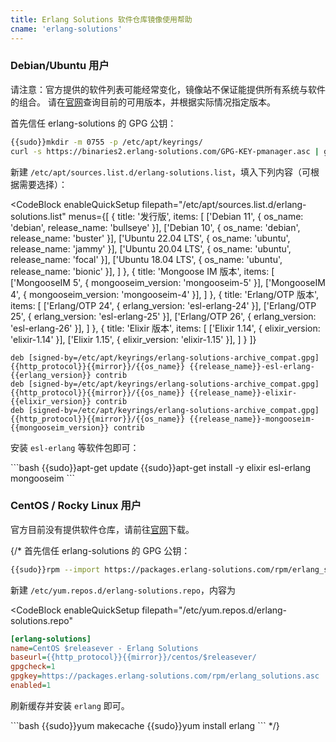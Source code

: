 ```yaml
---
title: Erlang Solutions 软件仓库镜像使用帮助
cname: 'erlang-solutions'
---
```


### Debian/Ubuntu 用户

请注意：官方提供的软件列表可能经常变化，镜像站不保证能提供所有系统与软件的组合。
请在[官网](https://www.erlang-solutions.com/downloads/)查询目前的可用版本，并根据实际情况指定版本。

首先信任 erlang-solutions 的 GPG 公钥：

<CodeBlock>

```bash
{{sudo}}mkdir -m 0755 -p /etc/apt/keyrings/
curl -s https://binaries2.erlang-solutions.com/GPG-KEY-pmanager.asc | gpg --dearmor | {{sudo}}tee /etc/apt/keyrings/erlang-solutions-archive_compat.gpg > /dev/null
```

</CodeBlock>

新建 `/etc/apt/sources.list.d/erlang-solutions.list`，填入下列内容（可根据需要选择）：

<CodeBlock
  enableQuickSetup
  filepath="/etc/apt/sources.list.d/erlang-solutions.list"
  menus={[
    {
      title: '发行版',
      items: [
        ['Debian 11', { os_name: 'debian', release_name: 'bullseye' }],
        ['Debian 10', { os_name: 'debian', release_name: 'buster' }],
        ['Ubuntu 22.04 LTS', { os_name: 'ubuntu', release_name: 'jammy' }],
        ['Ubuntu 20.04 LTS', { os_name: 'ubuntu', release_name: 'focal' }],
        ['Ubuntu 18.04 LTS', { os_name: 'ubuntu', release_name: 'bionic' }],
      ]
    },
    {
      title: 'Mongoose IM 版本',
      items: [
        ['MongooseIM 5', { mongooseim_version: 'mongooseim-5' }],
        ['MongooseIM 4', { mongooseim_version: 'mongooseim-4' }],
      ]
    },
    {
      title: 'Erlang/OTP 版本',
      items: [
        ['Erlang/OTP 24', { erlang_version: 'esl-erlang-24' }],
        ['Erlang/OTP 25', { erlang_version: 'esl-erlang-25' }],
        ['Erlang/OTP 26', { erlang_version: 'esl-erlang-26' }],
      ]
    },
    {
      title: 'Elixir 版本',
      items: [
        ['Elixir 1.14', { elixir_version: 'elixir-1.14' }],
        ['Elixir 1.15', { elixir_version: 'elixir-1.15' }],
      ]
    }
  ]}
>

```properties
deb [signed-by=/etc/apt/keyrings/erlang-solutions-archive_compat.gpg] {{http_protocol}}{{mirror}}/{{os_name}} {{release_name}}-esl-erlang-{{erlang_version}} contrib
deb [signed-by=/etc/apt/keyrings/erlang-solutions-archive_compat.gpg] {{http_protocol}}{{mirror}}/{{os_name}} {{release_name}}-elixir-{{elixir_version}} contrib
deb [signed-by=/etc/apt/keyrings/erlang-solutions-archive_compat.gpg] {{http_protocol}}{{mirror}}/{{os_name}} {{release_name}}-mongooseim-{{mongooseim_version}} contrib
```

</CodeBlock>


安装 `esl-erlang` 等软件包即可：

<CodeBlock>
```bash
{{sudo}}apt-get update
{{sudo}}apt-get install -y elixir esl-erlang mongooseim
```
</CodeBlock>

### CentOS / Rocky Linux 用户

官方目前没有提供软件仓库，请前往[官网](https://www.erlang-solutions.com/downloads/)下载。

{/* 首先信任 erlang-solutions 的 GPG 公钥：

```bash
{{sudo}}rpm --import https://packages.erlang-solutions.com/rpm/erlang_solutions.asc
```

新建 `/etc/yum.repos.d/erlang-solutions.repo`，内容为

<CodeBlock
  enableQuickSetup
  filepath="/etc/yum.repos.d/erlang-solutions.repo"
>

```ini
[erlang-solutions]
name=CentOS $releasever - Erlang Solutions
baseurl={{http_protocol}}{{mirror}}/centos/$releasever/
gpgcheck=1
gpgkey=https://packages.erlang-solutions.com/rpm/erlang_solutions.asc
enabled=1
```

</CodeBlock>

刷新缓存并安装 `erlang` 即可。

<CodeBlock>
```bash
{{sudo}}yum makecache
{{sudo}}yum install erlang
```
</CodeBlock> */}
